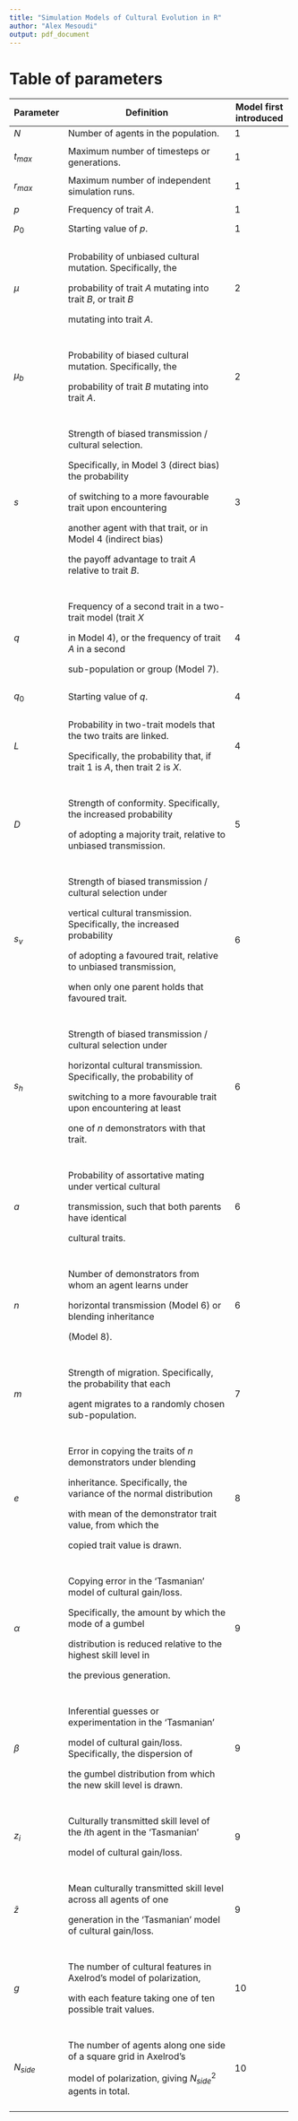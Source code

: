 ```yaml
---
title: "Simulation Models of Cultural Evolution in R"
author: "Alex Mesoudi"
output: pdf_document
---
```


# Table of parameters

+------------+-----------------------------------------------------------------------------+------------------------+
| Parameter  | Definition                                                                  | Model first introduced |
+============+=============================================================================+========================+
| $N$        | Number of agents in the population.                                         | 1                      |
+------------+-----------------------------------------------------------------------------+------------------------+
|            |                                                                             |                        |
+------------+-----------------------------------------------------------------------------+------------------------+
| $t_{max}$  | Maximum number of timesteps or generations.                                 | 1                      |
+------------+-----------------------------------------------------------------------------+------------------------+
|            |                                                                             |                        |
+------------+-----------------------------------------------------------------------------+------------------------+
| $r_{max}$  | Maximum number of independent simulation runs.                              | 1                      |
+------------+-----------------------------------------------------------------------------+------------------------+
|            |                                                                             |                        |
+------------+-----------------------------------------------------------------------------+------------------------+
| $p$        | Frequency of trait $A$.                                                     | 1                      |
+------------+-----------------------------------------------------------------------------+------------------------+
|            |                                                                             |                        |
+------------+-----------------------------------------------------------------------------+------------------------+
| $p_0$      | Starting value of $p$.                                                      | 1                      |
+------------+-----------------------------------------------------------------------------+------------------------+
|            |                                                                             |                        |
+------------+-----------------------------------------------------------------------------+------------------------+
| $\mu$      | Probability of unbiased cultural mutation. Specifically, the                | 2                      |
|            |                                                                             |                        |
|            | probability of trait $A$ mutating into trait $B$, or trait $B$              |                        |
|            |                                                                             |                        |
|            | mutating into trait $A$.                                                    |                        |
+------------+-----------------------------------------------------------------------------+------------------------+
|            |                                                                             |                        |
+------------+-----------------------------------------------------------------------------+------------------------+
| $\mu_b$    | Probability of biased cultural mutation. Specifically, the                  | 2                      |
|            |                                                                             |                        |
|            | probability of trait $B$ mutating into trait $A$.                           |                        |
+------------+-----------------------------------------------------------------------------+------------------------+
|            |                                                                             |                        |
+------------+-----------------------------------------------------------------------------+------------------------+
| $s$        | Strength of biased transmission / cultural selection.                       | 3                      |
|            |                                                                             |                        |
|            | Specifically, in Model 3 (direct bias) the probability                      |                        |
|            |                                                                             |                        |
|            | of switching to a more favourable trait upon encountering                   |                        |
|            |                                                                             |                        |
|            | another agent with that trait, or in Model 4 (indirect bias)                |                        |
|            |                                                                             |                        |
|            | the payoff advantage to trait $A$ relative to trait $B$.                    |                        |
+------------+-----------------------------------------------------------------------------+------------------------+
|            |                                                                             |                        |
+------------+-----------------------------------------------------------------------------+------------------------+
| $q$        | Frequency of a second trait in a two-trait model (trait $X$                 | 4                      |
|            |                                                                             |                        |
|            | in Model 4), or the frequency of trait $A$ in a second                      |                        |
|            |                                                                             |                        |
|            | sub-population or group (Model 7).                                          |                        |
+------------+-----------------------------------------------------------------------------+------------------------+
|            |                                                                             |                        |
+------------+-----------------------------------------------------------------------------+------------------------+
| $q_0$      | Starting value of $q$.                                                      | 4                      |
+------------+-----------------------------------------------------------------------------+------------------------+
|            |                                                                             |                        |
+------------+-----------------------------------------------------------------------------+------------------------+
| $L$        | Probability in two-trait models that the two traits are linked.             | 4                      |
|            |                                                                             |                        |
|            | Specifically, the probability that, if trait 1 is $A$, then trait 2 is $X$. |                        |
+------------+-----------------------------------------------------------------------------+------------------------+
|            |                                                                             |                        |
+------------+-----------------------------------------------------------------------------+------------------------+
| $D$        | Strength of conformity. Specifically, the increased probability             | 5                      |
|            |                                                                             |                        |
|            | of adopting a majority trait, relative to unbiased transmission.            |                        |
+------------+-----------------------------------------------------------------------------+------------------------+
|            |                                                                             |                        |
+------------+-----------------------------------------------------------------------------+------------------------+
| $s_v$      | Strength of biased transmission / cultural selection under                  | 6                      |
|            |                                                                             |                        |
|            | vertical cultural transmission. Specifically, the increased probability     |                        |
|            |                                                                             |                        |
|            | of adopting a favoured trait, relative to unbiased transmission,            |                        |
|            |                                                                             |                        |
|            | when only one parent holds that favoured trait.                             |                        |
+------------+-----------------------------------------------------------------------------+------------------------+
|            |                                                                             |                        |
+------------+-----------------------------------------------------------------------------+------------------------+
| $s_h$      | Strength of biased transmission / cultural selection under                  | 6                      |
|            |                                                                             |                        |
|            | horizontal cultural transmission. Specifically, the probability of          |                        |
|            |                                                                             |                        |
|            | switching to a more favourable trait upon encountering at least             |                        |
|            |                                                                             |                        |
|            | one of $n$ demonstrators with that trait.                                   |                        |
+------------+-----------------------------------------------------------------------------+------------------------+
|            |                                                                             |                        |
+------------+-----------------------------------------------------------------------------+------------------------+
| $a$        | Probability of assortative mating under vertical cultural                   | 6                      |
|            |                                                                             |                        |
|            | transmission, such that both parents have identical                         |                        |
|            |                                                                             |                        |
|            | cultural traits.                                                            |                        |
+------------+-----------------------------------------------------------------------------+------------------------+
|            |                                                                             |                        |
+------------+-----------------------------------------------------------------------------+------------------------+
| $n$        | Number of demonstrators from whom an agent learns under                     | 6                      |
|            |                                                                             |                        |
|            | horizontal transmission (Model 6) or blending inheritance                   |                        |
|            |                                                                             |                        |
|            | (Model 8).                                                                  |                        |
+------------+-----------------------------------------------------------------------------+------------------------+
|            |                                                                             |                        |
+------------+-----------------------------------------------------------------------------+------------------------+
| $m$        | Strength of migration. Specifically, the probability that each              | 7                      |
|            |                                                                             |                        |
|            | agent migrates to a randomly chosen sub-population.                         |                        |
+------------+-----------------------------------------------------------------------------+------------------------+
|            |                                                                             |                        |
+------------+-----------------------------------------------------------------------------+------------------------+
| $e$        | Error in copying the traits of $n$ demonstrators under blending             | 8                      |
|            |                                                                             |                        |
|            | inheritance. Specifically, the variance of the normal distribution          |                        |
|            |                                                                             |                        |
|            | with mean of the demonstrator trait value, from which the                   |                        |
|            |                                                                             |                        |
|            | copied trait value is drawn.                                                |                        |
+------------+-----------------------------------------------------------------------------+------------------------+
|            |                                                                             |                        |
+------------+-----------------------------------------------------------------------------+------------------------+
| $\alpha$   | Copying error in the 'Tasmanian' model of cultural gain/loss.               | 9                      |
|            |                                                                             |                        |
|            | Specifically, the amount by which the mode of a gumbel                      |                        |
|            |                                                                             |                        |
|            | distribution is reduced relative to the highest skill level in              |                        |
|            |                                                                             |                        |
|            | the previous generation.                                                    |                        |
+------------+-----------------------------------------------------------------------------+------------------------+
|            |                                                                             |                        |
+------------+-----------------------------------------------------------------------------+------------------------+
| $\beta$    | Inferential guesses or experimentation in the 'Tasmanian'                   | 9                      |
|            |                                                                             |                        |
|            | model of cultural gain/loss. Specifically, the dispersion of                |                        |
|            |                                                                             |                        |
|            | the gumbel distribution from which the new skill level is drawn.            |                        |
+------------+-----------------------------------------------------------------------------+------------------------+
|            |                                                                             |                        |
+------------+-----------------------------------------------------------------------------+------------------------+
| $z_i$      | Culturally transmitted skill level of the $i$th agent in the 'Tasmanian'    | 9                      |
|            |                                                                             |                        |
|            | model of cultural gain/loss.                                                |                        |
+------------+-----------------------------------------------------------------------------+------------------------+
|            |                                                                             |                        |
+------------+-----------------------------------------------------------------------------+------------------------+
| $\bar{z}$  | Mean culturally transmitted skill level across all agents of one            | 9                      |
|            |                                                                             |                        |
|            | generation in the 'Tasmanian' model of cultural gain/loss.                  |                        |
+------------+-----------------------------------------------------------------------------+------------------------+
|            |                                                                             |                        |
+------------+-----------------------------------------------------------------------------+------------------------+
| $g$        | The number of cultural features in Axelrod's model of polarization,         | 10                     |
|            |                                                                             |                        |
|            | with each feature taking one of ten possible trait values.                  |                        |
+------------+-----------------------------------------------------------------------------+------------------------+
|            |                                                                             |                        |
+------------+-----------------------------------------------------------------------------+------------------------+
| $N_{side}$ | The number of agents along one side of a square grid in Axelrod's           | 10                     |
|            |                                                                             |                        |
|            | model of polarization, giving ${N_{side}}^2$ agents in total.               |                        |
+------------+-----------------------------------------------------------------------------+------------------------+
|            |                                                                             |                        |
+------------+-----------------------------------------------------------------------------+------------------------+
